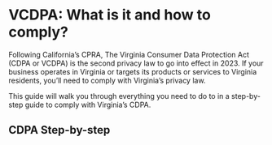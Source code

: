
# VCDPA: What is it and how to comply?

Following California’s CPRA, The Virginia Consumer Data Protection Act (CDPA or VCDPA) is the second privacy law to go into effect in 2023. If your business operates in Virginia or targets its products or services to Virginia residents, you’ll need to comply with Virginia’s privacy law.

This guide will walk you through everything you need to do to in a step-by-step guide to comply with Virginia’s CDPA.

## CDPA Step-by-step
<KeyFeatWrap>
  <KeyFeat title="What is the VCDPA" link="./what_is_vcdpa"  description="A brief introduction to the Virginia Consumer Data Protection Act (VCDPA)."/>
  <KeyFeat title="What are the requirements of the VCDPA?" link="./what_reqs_vcdpa"  description="A summary of the key requirements of the VCDPA and considerations for how you can support them."/>
  <KeyFeat title="Additional Business Obligations of VCDPA" link="./addtl_reqs_vcdpa"   description="A rundown of additional requirements businesses must follow under VCDPA."/>
  <KeyFeat title="VCDPA Step 01: Creating a data map" link="./data_map_vcdpa"   description="How to create a data map that will enable compliance for VCDPA."/>
  <KeyFeat title="VCDPA Step 02: Access Requests for VCDPA" link="./access_requests_vcdpa"   description="This guide will show you how to fulfill users' access requests for VCDPA"/>
  <KeyFeat title="VCDPA Step 03: Correction Requests for VCDPA" link="./correction_requests_vcdpa"   description="This guide will show you how to fulfill users' correction requests for VCDPA"/>
  <KeyFeat title="VCDPA Step 04: Erasure Requests for VCDPA" link="./erasure_vcdpa"   description="This guide will show you how to fulfill users' erasure requests for VCDPA"/>
  <KeyFeat title="VCDPA Step 05: Portability Requests for VCDPA" link="./portability_vcdpa"   description="This guide will show you how to fulfill users' data portability requests for VCDPA"/>
  <KeyFeat title="VCDPA Step 06: Data Protection Assessments" link="./dpa_vcdpa"   description="How to perform Data Protection Assessments to measure the risks of processing activities."/>
  <KeyFeat title="Summary" link="./conclusion_vcdpa"   description="How Ethyca enables VCDPA compliance for your business and beyond."/>
</KeyFeatWrap>